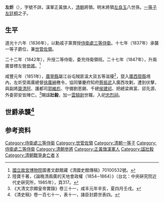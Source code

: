 '''左炘'''（{{bd|？||1851年}}），字號不詳。漢軍正黃旗人，[[清朝|清朝]]將領。明末將領[[左良玉|左良玉]]八世孫。[[一等子|一等子]][[左廷桐|左廷桐]]之子。

==生平==
道光十六年（1836年），以勳戚子第賞授[[侍衛處|侍衛處]][[三等侍衛|三等侍衛]]。十七年（1837年）承襲一等子爵位，兼[[世管佐領|世管佐領]]。

二十二年（1842年），升授二等侍衛，委充侍衛領班。二十七年（1847年），升兩廣督標左營[[參將|參將]]。<ref>[[國立故宮博物院|國立故宮博物院]]圖書文獻館藏《清國史館傳稿》70100532號。</ref>

咸豐元年（1851年），[[廣寧縣|廣寧縣]]屬江谷屯賊匪溫大貨五等滋擾<ref>陸寶千著，《論晚清兩廣的天地會政權（1854─1864）》（台北：中央硏究院近代史硏究所，1985年），頁317。</ref>，竄入[[廣西|廣西]][[賀縣|賀縣]]境內，左炘受兩廣總督[[徐廣縉|徐廣縉]]檄令，協同肇慶府知府[[蔡振武|蔡振武]]入廣西攻剿，遭到伏擊，與副將[[齋清阿|齋清阿]]、護都司[[郭維彪|郭維彪]]、守備劉恩錫、千總[[侯建祁|侯建祁]]、把總梁興富、邱先源、外委郭安皆陣亡。<ref>《大清文宗顯皇帝實錄》卷三十一，咸丰元年辛亥，夏四月壬戌。</ref>賜諡'''壯毅'''，加一[[雲騎尉|雲騎尉]]世職，入祀[[忠烈祠|忠烈祠]]。

==世爵承襲<ref>《清史稿》卷一百七十一，表十一，諸臣封爵世表四。</ref>==
<center>
{{familytree/start}}
{{familytree | | mg  |-|.| | | | | |mg='''一等子'''<br>[[左夢庚|左夢庚]]<div style="font-size: 10%">始封</div>}}
{{familytree | | | | | |:| | | | | |}}
{{familytree | | | | | yy  | | | | |yy='''一等子'''<br>[[左元廕|左元廕]]<div style="font-size: 10%">一次襲<br>左夢庚兄之孫</div>}}
{{familytree | | | | | |!| | | | | |}}
{{familytree | | | | | sy  | | | | |sy='''一等子'''<br>[[左世永|左世永]]<div style="font-size: 10%">二次襲</div>}}
{{familytree | | | | | |!| | | | | |}}
{{familytree | | | | | hr  | | | | |hr='''一等子'''<br>[[左宏銳|左宏銳]]<div style="font-size: 10%">三次襲</div>}}
{{familytree | | | | | |)|-|-|-|.| |}}
{{familytree | | | | | yue | | tao | |yue='''一等子'''<br>[[左淵|左淵]]<div style="font-size: 10%">四次襲</div>|tao='''一等子'''<br>[[左濤|左濤]]<div style="font-size: 10%">五次襲</div>}}
{{familytree | | | | | | | | | |!| |}}
{{familytree | | | | | | | | | tt  | |tt='''一等子'''<br>[[左廷桐|左廷桐]]<div style="font-size: 10%">六次襲</div>}}
{{familytree | | | | | | | | | |!| |}}
{{familytree | | | | | | | | | xin | |xin='''一等子'''<br>'''[[左炘|左炘]]'''<div style="font-size: 10%">七次襲</div>}}
{{familytree | | | | | | | | | |!| |}}
{{familytree | | | | | | | | | hch | |hch='''一等子'''<br>[[惠成|惠成]]<div style="font-size: 10%">八次襲</div>}}
{{familytree | | | | | | | | | |!| |}}
{{familytree | | | | | | | | | nlh | |nlh='''一等子'''<br>[[訥勒賀|訥勒賀]]<div style="font-size: 10%">九次襲</div>}}
{{familytree/end}}
</center>

==参考资料==
{{reflist|2}}

{{DEFAULTSORT:Z左}}
[[Category:侍衛處三等侍衛|Category:侍衛處三等侍衛]]
[[Category:世管佐領|Category:世管佐領]]
[[Category:清朝一等子|Category:清朝一等子]]
[[Category:侍衛處二等侍衛|Category:侍衛處二等侍衛]]
[[Category:清朝參將|Category:清朝參將]]
[[Category:正黃旗漢軍人|Category:正黃旗漢軍人]]
[[Category:諡壯毅|Category:諡壯毅]]
[[Category:清朝戰爭身亡者|Category:清朝戰爭身亡者]]
[[Category:左姓|X]]